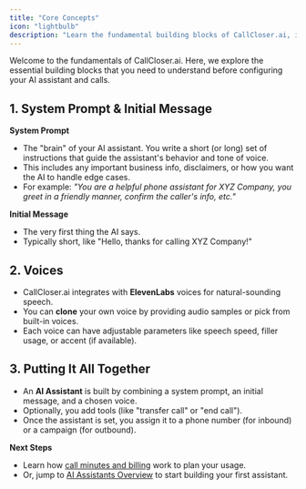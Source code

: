 ```yaml
---
title: "Core Concepts"
icon: "lightbulb"
description: "Learn the fundamental building blocks of CallCloser.ai, including system prompts, voices, and AI assistants"
---
```


Welcome to the fundamentals of CallCloser.ai. Here, we explore the essential building blocks that you need to understand before configuring your AI assistant and calls.

## 1. System Prompt & Initial Message

**System Prompt**

- The "brain" of your AI assistant. You write a short (or long) set of instructions that guide the assistant's behavior and tone of voice.
- This includes any important business info, disclaimers, or how you want the AI to handle edge cases.
- For example: _"You are a helpful phone assistant for XYZ Company, you greet in a friendly manner, confirm the caller's info, etc."_

**Initial Message**

- The very first thing the AI says.
- Typically short, like "Hello, thanks for calling XYZ Company!"

## 2. Voices

- CallCloser.ai integrates with **ElevenLabs** voices for natural-sounding speech.
- You can **clone** your own voice by providing audio samples or pick from built-in voices.
- Each voice can have adjustable parameters like speech speed, filler usage, or accent (if available).

## 3. Putting It All Together

- An **AI Assistant** is built by combining a system prompt, an initial message, and a chosen voice.
- Optionally, you add tools (like "transfer call" or "end call").
- Once the assistant is set, you assign it to a phone number (for inbound) or a campaign (for outbound).

**Next Steps**

- Learn how [call minutes and billing](/getting-started/understanding-billing) work to plan your usage.
- Or, jump to [AI Assistants Overview](/ai-assistants/what-is-ai-assistant) to start building your first assistant.
